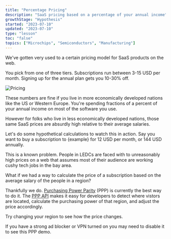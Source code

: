 ```yaml
---
title: "Percentage Pricing"
description: "SaaS pricing based on a percentage of your annual income"
growthStage: "Hypothesis"
started: "2023-07-10"
updated: "2023-07-10"
type: "lesson"
toc: "false"
topics: ["Microchips", "Semiconductors", "Manufacturing"]
---
```


We've gotten very used to a certain pricing model for SaaS products on the web.

You pick from one of three tiers.
Subscriptions run between 3-15 USD per month.
Signing up for the annual plan gets you 10-30% off.

<FullWidthSection>

<img src="https://via.placeholder.com/1200x300.png" alt="Pricing" />

</FullWidthSection>

These numbers are fine if you live in more economically developed nations like the US or Western Europe. You're spending fractions of a percent of your annual income on most of the software you use.

However for folks who live in less economically developed nations, those same SaaS prices are absurdly high relative to their average salaries.

Let's do some hypothetical calculations to watch this in action. Say you want to buy a subscription to {example} for 12 USD per month, or 144 USD annually.


This is a known problem. People in LEDCs are faced with to unreasonably high prices on a web that assumes most of their audience are working cushy tech jobs in the bay area.

What if we had a way to calculate the price of a subscription based on the average salary of the people in a region?

Thankfully we do. [Purchasing Power Parity](https://en.wikipedia.org/wiki/Purchasing_power_parity) (PPP) is currently the best way to do it. The [PPP API](https://github.com/rwieruch/purchasing-power-parity) makes it easy for developers to detect where vistors are located, calculate the purchasing power of that region, and adjust the price accordingly.

Try changing your region to see how the price changes.


If you have a strong ad blocker or VPN turned on you may need to disable it to see this PPP demo.
